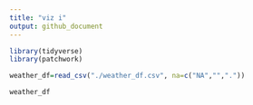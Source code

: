 ```yaml
---
title: "viz i"
output: github_document
---
```


```r
library(tidyverse)
library(patchwork)
```

```r
weather_df=read_csv("./weather_df.csv", na=c("NA","","."))

weather_df
```